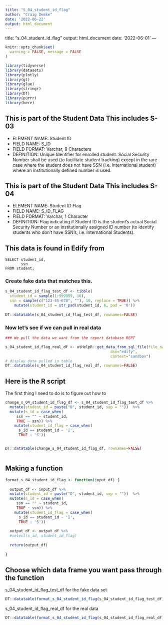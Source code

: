 ```yaml
---
title: "S_04_student_id_flag"
author: "Craig Demke"
date: '2022-06-22'
output: html_document
---
```


title: "s_04_student_id_flag"
output: html_document
date: '2022-06-01'
---

```r
knitr::opts_chunk$set(
  warning = FALSE, message = FALSE
)
```

```r
library(tidyverse)
library(datasets)
library(plotly)
library(gt)
library(glue)
library(stringr)
library(DT)
library(purrr)
library(here)
```
## This is part of the Student Data This includes S-03 
* ELEMENT NAME: Student ID 
* FIELD NAME: S_ID 
* FIELD FORMAT: Varchar, 9 Characters 
* DEFINITION: Unique Identifier for enrolled student. Social Security Number shall be used (to  facilitate student tracking) except in the rare case where the student does not have SSN (i.e. international  student) where an institutionally defined number is used. 

## This is part of the Student Data This includes  S-04 
* ELEMENT NAME: Student ID Flag 
* FIELD NAME: S_ID_FLAG 
* FIELD FORMAT: Varchar, 1 Character 
* DEFINITION: Flag indicating if Student ID is the student's actual Social Security Number or an  institutionally assigned ID number (to identify students who don't have SSN's, i.e. International  Students). 

## This data is found in Edify from 
```{}
SELECT student_id,
       ssn
FROM student;
```


### Create fake data that matches this.

```r
s_04_student_id_flag_test_df <- tibble(
  student_id = sample(1:999999, 10),
  ssn = sample(c("123-45-678", ""), 10, replace = TRUE)) %>% 
    mutate(student_id = str_pad(student_id, 8, pad = '0'))
   
DT::datatable(s_04_student_id_flag_test_df, rownames=FALSE)
```

### Now let's see if we can pull in real data

```r
### We pull the data we want from the report database REPT 

s_04_student_id_flag_real_df <- utHelpR::get_data_from_sql_file(file_name="s_04.sql",
                                               dsn="edify",
                                               context="sandbox")
# display data pulled in table
DT::datatable(s_04_student_id_flag_real_df, rownames=FALSE)
```


## Here is the R script

The first thing I need to do is to figure out how to

```r

change_s_04_student_id_flag_df <- s_04_student_id_flag_test_df %>%
  mutate(student_id = paste("D", student_id, sep = ""))  %>% 
  mutate(s_id = case_when(
     ssn == "" ~ student_id,
     TRUE ~ ssn)) %>% 
    mutate(student_id_flag = case_when(
      s_id == student_id ~ 'I',
      TRUE ~ 'S'))


DT::datatable(change_s_04_student_id_flag_df, rownames=FALSE)



```

## Making a function

```r

format_s_04_student_id_flag <- function(input_df) {
  
  output_df <- input_df %>% 
  mutate(student_id = paste("D", student_id, sep = ""))  %>% 
  mutate(s_id = case_when(
     ssn == "" ~ student_id,
     TRUE ~ ssn)) %>% 
    mutate(student_id_flag = case_when(
      s_id == student_id ~ 'I',
      TRUE ~ 'S'))
 
  output_df <- output_df %>% 
  #select(s_id, student_id_flag)
  
  return(output_df)
  
}
```
## Choose which data frame you want pass through the function 

s_04_student_id_flag_test_df for the fake data set
```r
DT::datatable(format_s_04_student_id_flag(s_04_student_id_flag_test_df), rownames=FALSE)
```

s_04_student_id_flag_real_df for the real data
```r
DT::datatable(format_s_04_student_id_flag(s_04_student_id_flag_real_df), rownames=FALSE)
```
